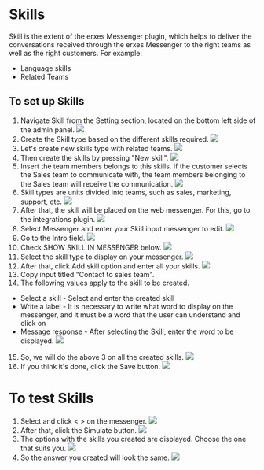 
<HeroPattern />

# Skills
Skill is the extent of the erxes Messenger plugin, which helps to deliver the conversations received through the erxes Messenger to the right teams as well as the right customers. For example:
- Language skills
- Related Teams
## To set up Skills
1. Navigate Skill from the Setting section, located on the bottom left side of the admin panel.
![](https://imagedelivery.net/5m26Aj-CutMXPPNacMs_yQ/c92c707f-5997-47a1-808c-cc264d7f1a00/public)
2. Create the Skill type based on the different skills required.
![](https://imagedelivery.net/5m26Aj-CutMXPPNacMs_yQ/c9065325-30e3-4399-2e9c-4d9b046d9000/public)
3. Let's create new skills type with related teams.
![](https://imagedelivery.net/5m26Aj-CutMXPPNacMs_yQ/3b0d461a-a42e-457e-03af-f1363aaadb00/public)
4. Then create the skills by pressing "New skill".
![](https://imagedelivery.net/5m26Aj-CutMXPPNacMs_yQ/f546ea2d-370b-45c7-b7c2-ba39078f4600/public)
5. Insert the team members belongs to this skills. If the customer selects the Sales team to communicate with, the team members belonging to the Sales team will receive the communication.
![](https://imagedelivery.net/5m26Aj-CutMXPPNacMs_yQ/c787d2ff-f6c1-4d3b-402e-e8f056f48d00/public)
6. Skill types are units divided into teams, such as sales, marketing, support, etc.
![](https://imagedelivery.net/5m26Aj-CutMXPPNacMs_yQ/15783964-eb67-4a03-80e6-de6297519000/public)
7. After that, the skill will be placed on the web messenger. For this, go to the integrations plugin.
![](https://imagedelivery.net/5m26Aj-CutMXPPNacMs_yQ/bf406af3-3398-4eb6-0205-eb5e29eee200/public)
8. Select Messenger and enter your Skill input messenger to edit.
![](https://imagedelivery.net/5m26Aj-CutMXPPNacMs_yQ/9d3efff5-30c8-4b7b-221f-bc9b59d47300/public)
9. Go to the Intro field.
![](https://imagedelivery.net/5m26Aj-CutMXPPNacMs_yQ/91eb809a-9fb1-4f9a-b2cf-54dd2d3c8f00/public)
10. Check SHOW SKILL IN MESSENGER below.
![](https://imagedelivery.net/5m26Aj-CutMXPPNacMs_yQ/4e08527e-5768-450d-a0fc-993f10b7a800/public)
11. Select the skill type to display on your messenger.
![](https://imagedelivery.net/5m26Aj-CutMXPPNacMs_yQ/b4efde1a-d9d2-443c-b401-bde597e3e100/public)
12. After that, click Add skill option and enter all your skills.
![](https://imagedelivery.net/5m26Aj-CutMXPPNacMs_yQ/80498b76-848b-494d-003b-3663e66d9c00/public)
13. Copy input titled "Contact to sales team".
14. The following values apply to the skill to be created.
- Select a skill - Select and enter the created skill
- Write a label - It is necessary to write what word to display on the messenger, and it must be a word that the user can understand and click on
- Message response - After selecting the Skill, enter the word to be displayed.
![](https://imagedelivery.net/5m26Aj-CutMXPPNacMs_yQ/1c8e498b-a14a-423c-c49d-81e5e2ba5c00/public)
15. So, we will do the above 3 on all the created skills.
![](https://imagedelivery.net/5m26Aj-CutMXPPNacMs_yQ/cd9dc19a-e90d-43d7-e007-4c10b99b2300/public)
16. If you think it's done, click the Save button.
![](https://imagedelivery.net/5m26Aj-CutMXPPNacMs_yQ/376f3b55-0929-43b4-744d-731281799f00/public)

# To test Skills
1. Select and click < > on the messenger.
![](https://imagedelivery.net/5m26Aj-CutMXPPNacMs_yQ/ad909317-8f05-4d53-5ed2-c36cbf1e9800/public)
2. After that, click the Simulate button.
![](https://imagedelivery.net/5m26Aj-CutMXPPNacMs_yQ/93b5b55e-afd1-4d8b-2dab-a398c2f30b00/public)
3. The options with the skills you created are displayed. Choose the one that suits you.
![](https://imagedelivery.net/5m26Aj-CutMXPPNacMs_yQ/059d19f8-b20e-427f-b192-6f18ae6d2100/public)
4. So the answer you created will look the same.
![](https://imagedelivery.net/5m26Aj-CutMXPPNacMs_yQ/93acfd15-5722-4431-4c12-cdc4a7e6ce00/public)